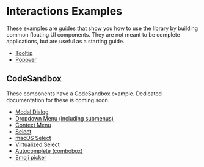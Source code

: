 
# Interactions Examples

These examples are guides that show you how to use the library by
building common floating UI components. They are not meant to be
complete applications, but are useful as a starting guide.

- [Tooltip](/docs/tooltip)
- [Popover](/docs/popover)

## CodeSandbox

These components have a CodeSandbox example. Dedicated
documentation for these is coming soon.

- [Modal Dialog](https://codesandbox.io/s/wandering-dream-qwe6dj?file=/src/App.tsx)
- [Dropdown Menu (including submenus)](https://codesandbox.io/s/admiring-lamport-5wt3yg?file=/src/DropdownMenu.tsx)
- [Context Menu](https://codesandbox.io/s/trusting-rui-2duieo?file=/src/ContextMenu.tsx)
- [Select](https://codesandbox.io/s/gallant-sea-rcg43b?file=/src/Select.tsx)
- [macOS Select](https://codesandbox.io/s/shy-snowflake-kp6479?file=/src/Select.tsx)
- [Virtualized Select](https://codesandbox.io/s/l10rjs?file=/src/App.tsx)
- [Autocomplete (combobox)](https://codesandbox.io/s/fragrant-water-bsuirj?file=/src/App.tsx)
- [Emoji picker](https://codesandbox.io/s/nameless-glade-kz3pfc?file=/src/App.tsx)
